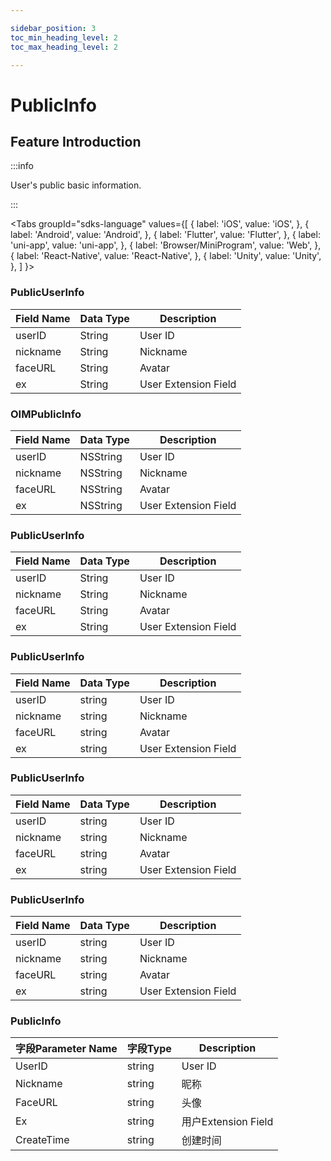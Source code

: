 ```yaml
---

sidebar_position: 3
toc_min_heading_level: 2
toc_max_heading_level: 2

---
```


# PublicInfo

## Feature Introduction

:::info

User's public basic information.

:::

<Tabs
groupId="sdks-language"
values={[
{ label: 'iOS', value: 'iOS', },
{ label: 'Android', value: 'Android', },
{ label: 'Flutter', value: 'Flutter', },
{ label: 'uni-app', value: 'uni-app', },
{ label: 'Browser/MiniProgram', value: 'Web', },
{ label: 'React-Native', value: 'React-Native', },
{ label: 'Unity', value: 'Unity', },
]
}>

<TabItem value="Flutter">

### PublicUserInfo

| Field Name | Data Type | Description               |
| ---------- | --------- | --------------------------|
| userID     | String    | User ID                   |
| nickname   | String    | Nickname                  |
| faceURL    | String    | Avatar                    |
| ex         | String    | User Extension Field      |

</TabItem>

<TabItem value="iOS">

### OIMPublicInfo

| Field Name | Data Type | Description               |
| ---------- | --------- | --------------------------|
| userID     | NSString  | User ID                   |
| nickname   | NSString  | Nickname                  |
| faceURL    | NSString  | Avatar                    |
| ex         | NSString  | User Extension Field      |

</TabItem>

<TabItem value="Android">

### PublicUserInfo

| Field Name | Data Type | Description               |
| ---------- | --------- | --------------------------|
| userID     | String    | User ID                   |
| nickname   | String    | Nickname                  |
| faceURL    | String    | Avatar                    |
| ex         | String    | User Extension Field      |

</TabItem>

<TabItem value="Web">

### PublicUserInfo

| Field Name | Data Type | Description               |
| ---------- | --------- | --------------------------|
| userID     | string    | User ID                   |
| nickname   | string    | Nickname                  |
| faceURL    | string    | Avatar                    |
| ex         | string    | User Extension Field      |

</TabItem>

<TabItem value="uni-app">

### PublicUserInfo

| Field Name | Data Type | Description               |
| ---------- | --------- | --------------------------|
| userID     | string    | User ID                   |
| nickname   | string    | Nickname                  |
| faceURL    | string    | Avatar                    |
| ex         | string    | User Extension Field      |

</TabItem>

<TabItem value="React-Native">

### PublicUserInfo

| Field Name | Data Type | Description               |
| ---------- | --------- | --------------------------|
| userID     | string    | User ID                   |
| nickname   | string    | Nickname                  |
| faceURL    | string    | Avatar                    |
| ex         | string    | User Extension Field      |

</TabItem>

<TabItem value="Unity">

### PublicInfo

| 字段Parameter Name  | 字段Type | Description                        |
| -------- | -------- | --------------------------- |
| UserID   | string| User ID|
| Nickname | string| 昵称                        |
| FaceURL  | string| 头像                    |
| Ex       | string| 用户Extension Field                |
| CreateTime| string| 创建时间|

</TabItem>

</Tabs>